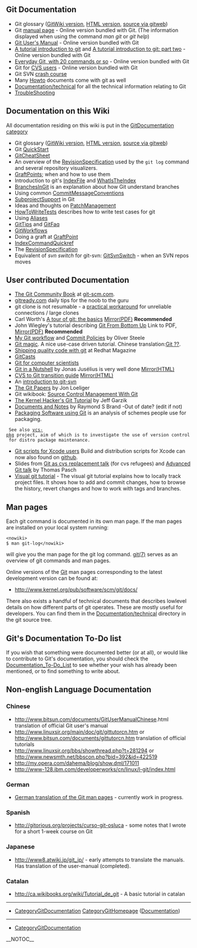 == Git Documentation ==
* Git glossary ([[GitGlossary|[[GitWiki]] version]], [[http://www.kernel.org/pub/software/scm/git/docs/gitglossary.html|HTML version]], [[http://www.kernel.org/git/?p=git/git.git;a=blob;hb=HEAD;f=Documentation/glossary.txt|source via gitweb]])
* Git [[http://www.kernel.org/pub/software/scm/git/docs|manual page]] - Online version bundled with Git. (The information displayed when using the command <i>man git</i> or <i>git help</i>)
* [[http://www.kernel.org/pub/software/scm/git/docs/user-manual.html|Git User's Manual]] - Online version bundled with Git
* [[http://www.kernel.org/pub/software/scm/git/docs/gittutorial.html|A tutorial introduction to git]] and [[http://www.kernel.org/pub/software/scm/git/docs/gittutorial-2.html|A tutorial introduction to git: part two]] - Online version bundled with Git
* [[http://www.kernel.org/pub/software/scm/git/docs/everyday.html|Everyday Git, with 20 commands or so]] - Online version bundled with Git
* Git for [[http://www.kernel.org/pub/software/scm/git/docs/gitcvs-migration.html|CVS users]] - Online version bundled with Git
* Git SVN [[http://git.or.cz/course/svn.html|crash course]]
* Many [[http://kernel.org/pub/software/scm/git/docs/howto/|Howto]] documents come with git as well
* [[http://repo.or.cz/w/git.git?a=tree;f=Documentation/technical;hb=HEAD|Documentation/technical]] for all the technical information relating to Git
* [[TroubleShooting]]

== Documentation on this Wiki ==
All documentation residing on this wiki is put in the [[CategoryGitDocumentation|[[GitDocumentation]] category]]

* Git glossary ([[GitGlossary|[[GitWiki]] version]], [[http://www.kernel.org/pub/software/scm/git/docs/gitglossary.html|HTML version]], [[http://www.kernel.org/git/?p=git/git.git;a=blob;hb=HEAD;f=Documentation/glossary.txt|source via gitweb]])
* Git [[QuickStart]]
* [[GitCheatSheet]]
* An overview of the [[RevisionSpecification]] used by the <code><nowiki>git log</nowiki></code> command and several repository visualizers.
* [[GraftPoint|[[GraftPoints]]]]; when and how to use them
* Introduction to git's [[IndexFile]] and [[WhatIsTheIndex]]
* [[BranchesInGit]] is an explanation about how Git understand branches
* Using common [[CommitMessageConventions]]
* [[SubprojectSupport]] in Git
* Ideas and thoughts on [[PatchManagement]]
* [[HowToWriteTests]] describes how to write test cases for git
* Using [[Aliases]]
* [[GitTips]] and [[GitFaq]]
* [[GitWorkflows]]
* Doing a graft at [[GraftPoint]]
* [[IndexCommandQuickref]]
* The [[RevisionSpecification]]
* Equivalent of <i>svn switch</i> for git-svn: [[GitSvnSwitch]] - when an SVN repos moves

== User contributed Documentation ==
* [[http://book.git-scm.com/|The Git Community Book]] at [[http://git-scm.com|git-scm.com]].
* [[http://gitready.com/|gitready.com]] daily tips for the noob to the guru
* git clone is not resumable - a [[http://xanjax.org/#gitnote.xml|practical workaround]] for unreliable connections / large clones
* Carl Worth's [[http://cworth.org/hgbook-git/tour/|A tour of git: the basics]] [[http://git-users.googlegroups.com/web/gitbasic.pdf?gda=TjULfjwAAACRcUWZoNoqHn0MmsB4ogNRkdJPXci4pHF-t7wRb-FXv_7_kSc1FlgquWbpkoDUr3jz_JaIg30gP77VRAtzw-G6|Mirror(PDF)]] <b>Recommended</b>
* John Wiegley's tutorial describing [[http://www.newartisans.com/blog_files/git.from.bottom.up.php|Git From Bottom Up]] Link to PDF, [[http://git-users.googlegroups.com/web/gitfrombottomup.pdf?gda=52xMLEQAAACpB0I6kTeoe_gDZwr_Wu3rSzh-BYU3WCJcU16DCLQHrmG1qiJ7UbTIup-M2XPURDRYda-7QfdsxTTX4bqgEJoy1bwkoqS54nAZJJjHLLKkeg|Mirror(PDF)]] <b>Recommended</b>
* [[http://osteele.com/archives/2008/05/my-git-workflow|My Git workflow]] and [[http://osteele.com/archives/2008/05/commit-policies|Commit Policies]] by Oliver Steele
* [[http://www-cs-students.stanford.edu/~blynn/gitmagic/|Git magic]].  A nice use-case driven tutorial. Chinese translation:[[http://docs.google.com/View?id=dfwthj68_675gz3bw8kj|Git ??]].
* [[http://www.redhatmagazine.com/2008/05/02/shipping-quality-code-with-git/|Shipping quality code with git]] at Redhat Magazine
* [[http://www.gitcasts.com/|GitCasts]]
* [[http://eagain.net/articles/git-for-computer-scientists/|Git for computer scientists]]
* [[http://jonas.iki.fi/git_guides/HTML/git_guide|Git in a Nutshell]] by Jonas Jusélius is very well done [[http://www.chem.helsinki.fi/~jonas/git_guides/|Mirror(HTML)]]
* [[http://jonas.iki.fi/git_guides/HTML/CVS2git|CVS to Git transition guide]] [[http://www.chem.helsinki.fi/~jonas/git_guides/|Mirror(HTML)]]
* An [[http://utsl.gen.nz/talks/git-svn/intro.html|introduction to git-svn]]
* [[http://www.jdl.com/papers|The Git Papers]] by Jon Loeliger
* Git wikibook: [[http://en.wikibooks.org/wiki/Source_Control_Management_With_Git|Source Control Management With Git]]
* [[http://linux.yyz.us/git-howto.html|The Kernel Hacker's Git Tutorial]] by Jeff Garzik
* [[http://git.rsbx.net/|Documents and Notes]] by Raymond S Brand -Out of date? (edit if not)
* [[http://www.golden-gryphon.com/software/misc/packaging.html|Packaging Software using Git]] is an analysis of schemes people use for packaging.
  See also [[http://vcs-pkg.org/|vcs-pkg]] project, aim of which is to investigate the use of version control for distro package maintenance.
* [[http://www.jinx.de/teclog/Entries/2009/1/15_Git_and_DMG_build_scripts_for_Xcode.html|Git scripts for Xcode users]] Build and distribution scripts for Xcode can now also found on [[http://github.com/jollyjinx/jnxfree|github]].
* Slides from [[http://www.breitbandig.de/git/git-as-cvs-en.odp|Git as cvs replacement talk]] (for cvs refugees) and [[http://www.breitbandig.de/git/advanced-git-en.odp|Advanced Git talk]] by Thomas Pasch
* [[http://www.ralfebert.de/blog/tools/visual_git_tutorial_1/|Visual git tutorial]] - The visual git tutorial explains how to locally track project files. It shows how to add and commit changes, how to browse the history, revert changes and how to work with tags and branches.

== Man pages ==
Each git command is documented in its own man page. If the man pages are installed on your local system running:

<pre><nowiki>
$ man git-log</nowiki></pre>
will give you the man page for the git log command. [[http://www.kernel.org/pub/software/scm/git/docs/git.html|git(7)]] serves as an overview of git commands and man pages.

Online versions of the [[Git]] man pages corresponding to the latest development version can be found at:

* http://www.kernel.org/pub/software/scm/git/docs/
There also exists a handful of technical documents that describes lowlevel details on how different parts of git operates. These are mostly useful for developers. You can find them in the [[http://repo.or.cz/w/git.git?a=tree;f=Documentation/technical;hb=HEAD|Documentation/technical]] directory in the git source tree.

== Git's Documentation To-Do list ==
If you wish that something were documented better (or at all), or would like to contribute to Git's documentation, you should check the [[Documentation_To-Do_List]] to see whether your wish has already been mentioned, or to find something to write about.

== Non-english Language Documentation ==
=== Chinese ===
* http://www.bitsun.com/documents/[[GitUserManualChinese]].html translation of official Git user's manual
* http://www.linuxsir.org/main/doc/git/gittutorcn.htm or http://www.bitsun.com/documents/gittutorcn.htm translation of official tutorials
* http://www.linuxsir.org/bbs/showthread.php?t=281294 or http://www.newsmth.net/bbscon.php?bid=392&id=422519
* http://my.opera.com/dahema/blog/show.dml/171011
* http://www-128.ibm.com/developerworks/cn/linux/l-git/index.html
=== German ===
* [[http://repo.or.cz/w/gitman-de.git|German translation of the Git man pages]] - currently work in progress.
=== Spanish ===
* http://gitorious.org/projects/curso-git-osluca - some notes that I wrote for a short 1-week course on Git
=== Japanese ===
* http://www8.atwiki.jp/git_jp/ - early attempts to translate the manuals.  Has translation of the user-manual (completed).
=== Catalan ===
* http://ca.wikibooks.org/wiki/Tutorial_de_git - A basic tutorial in catalan
----
* [[CategoryGitDocumentation]] [[CategoryGitHomepage]] ([[http://git.or.cz/#documentation|Documentation]])
----
* [[CategoryGitDocumentation]]

__NOTOC__